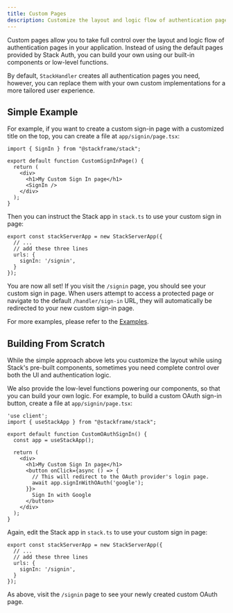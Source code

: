 ```yaml
---
title: Custom Pages
description: Customize the layout and logic flow of authentication pages in your application
---
```


Custom pages allow you to take full control over the layout and logic flow of authentication pages in your application. Instead of using the default pages provided by Stack Auth, you can build your own using our built-in components or low-level functions.

By default, `StackHandler` creates all authentication pages you need, however, you can replace them with your own custom implementations for a more tailored user experience.

## Simple Example

For example, if you want to create a custom sign-in page with a customized title on the top, you can create a file at `app/signin/page.tsx`:

```tsx title="app/signin/page.tsx"
import { SignIn } from "@stackframe/stack";

export default function CustomSignInPage() {
  return (
    <div>
      <h1>My Custom Sign In page</h1>
      <SignIn />
    </div>
  );
}
```

Then you can instruct the Stack app in `stack.ts` to use your custom sign in page:

```tsx title="stack.ts"
export const stackServerApp = new StackServerApp({
  // ...
  // add these three lines
  urls: {
    signIn: '/signin',
  }
});
```

You are now all set! If you visit the `/signin` page, you should see your custom sign in page. When users attempt to access a protected page or navigate to the default `/handler/sign-in` URL, they will automatically be redirected to your new custom sign-in page.

For more examples, please refer to the [Examples](../customization/custom-pages.mdx).


## Building From Scratch

While the simple approach above lets you customize the layout while using Stack's pre-built components, sometimes you need complete control over both the UI and authentication logic.

We also provide the low-level functions powering our components, so that you can build your own logic. For example, to build a custom OAuth sign-in button, create a file at `app/signin/page.tsx`:

```tsx title="app/signin/page.tsx"
'use client';
import { useStackApp } from "@stackframe/stack";

export default function CustomOAuthSignIn() {
  const app = useStackApp();

  return (
    <div>
      <h1>My Custom Sign In page</h1>
      <button onClick={async () => {
        // This will redirect to the OAuth provider's login page.
        await app.signInWithOAuth('google');
      }}>
        Sign In with Google
      </button>
    </div>
  );
}
```

Again, edit the Stack app in `stack.ts` to use your custom sign in page:

```tsx title="stack.ts"
export const stackServerApp = new StackServerApp({
  // ...
  // add these three lines
  urls: {
    signIn: '/signin',
  }
});
```

As above, visit the `/signin` page to see your newly created custom OAuth page.
